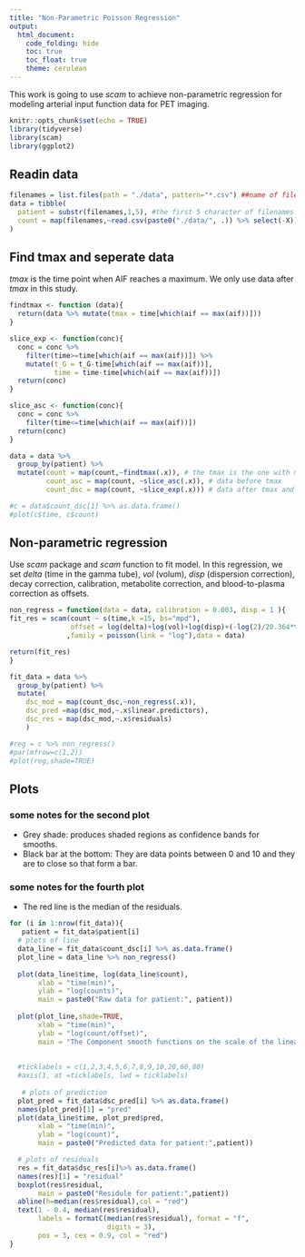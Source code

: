 ```yaml
---
title: "Non-Parametric Poisson Regression"
output: 
  html_document:
    code_folding: hide
    toc: true
    toc_float: true
    theme: cerulean
---
```


This work is going to use $scam$ to achieve non-parametric regression for modeling arterial input function data for PET imaging.

```r
knitr::opts_chunk$set(echo = TRUE)
library(tidyverse)
library(scam)
library(ggplot2)
```

## Readin data
```r
filenames = list.files(path = "./data", pattern="*.csv") ##name of files
data = tibble(
  patient = substr(filenames,1,5), #the first 5 character of filenames
  count = map(filenames,~read.csv(paste0("./data/", .)) %>% select(-X))
)
```
## Find tmax and seperate data

$tmax$ is the time point when AIF reaches a maximum. We only use data after $tmax$ in this study.
```r
findtmax <- function (data){
  return(data %>% mutate(tmax = time[which(aif == max(aif))]))
}

slice_exp <- function(conc){
  conc = conc %>% 
    filter(time>=time[which(aif == max(aif))]) %>%
    mutate(t_G = t_G-time[which(aif == max(aif))],
           time = time-time[which(aif == max(aif))])
  return(conc)
}

slice_asc <- function(conc){
  conc = conc %>% 
    filter(time<=time[which(aif == max(aif))])
  return(conc)
}

data = data %>% 
  group_by(patient) %>% 
  mutate(count = map(count,~findtmax(.x)), # the tmax is the one with max aif
         count_asc = map(count, ~slice_asc(.x)), # data before tmax
         count_dsc = map(count, ~slice_exp(.x))) # data after tmax and time=time-tmax; t_G=t_G-tmax

```


```r
#c = data$count_dsc[1] %>% as.data.frame()
#plot(c$time, c$count)
```

## Non-parametric regression

Use $scam$ package and $scam$ function to fit model. In this regression, we set $delta$ (time in the gamma tube), $vol$ (volum), $disp$ (dispersion correction), decay correction, calibration, metabolite correction, and blood-to-plasma correction as offsets.
```r
non_regress = function(data = data, calibration = 0.003, disp = 1 ){
fit_res = scam(count ~ s(time,k =15, bs="mpd"),
               offset = log(delta)+log(vol)+log(disp)+(-log(2)/20.364*t_G)+(-log(calibration)*rep(1,length(time)))+(-log(parentFraction))+log(bpr)
              ,family = poisson(link = "log"),data = data)

return(fit_res)
}

fit_data = data %>% 
  group_by(patient) %>% 
  mutate(
    dsc_mod = map(count_dsc,~non_regress(.x)),
    dsc_pred =map(dsc_mod,~.x$linear.predictors),
    dsc_res = map(dsc_mod,~.x$residuals)
    )
```

```r
#reg = c %>% non_regress()
#par(mfrow=c(1,2))
#plot(reg,shade=TRUE)
```

## Plots

### some notes for the second plot
- Grey shade: produces shaded regions as confidence bands for smooths.
- Black bar at the bottom: They are data points between 0 and 10 and they are to close so that form a bar.

### some notes for the fourth plot
- The red line is the median of the residuals.

```r
for (i in 1:nrow(fit_data)){
   patient = fit_data$patient[i] 
  # plots of line
  data_line = fit_data$count_dsc[i] %>% as.data.frame()
  plot_line = data_line %>% non_regress()
  
  plot(data_line$time, log(data_line$count), 
       xlab = "time(min)",
       ylab = "log(counts)",
       main = paste0("Raw data for patient:", patient))
  
  plot(plot_line,shade=TRUE,
       xlab = "time(min)",
       ylab = "log(count/offset)",
       main = "The Component smooth functions on the scale of the linear predictor")
  
 
  #ticklabels = c(1,2,3,4,5,6,7,8,9,10,20,60,80)
  #axis(1, at =ticklabels, lwd = ticklabels)
  
   # plots of prediction
  plot_pred = fit_data$dsc_pred[i] %>% as.data.frame()
  names(plot_pred)[1] = "pred"
  plot(data_line$time, plot_pred$pred, 
       xlab = "time(min)",
       ylab = "log(count)",
       main = paste0("Predicted data for patient:",patient))

  # plots of residuals
  res = fit_data$dsc_res[i]%>% as.data.frame()
  names(res)[1] = "residual"
  boxplot(res$residual,
       main = paste0("Residule for patient:",patient))
  abline(h=median(res$residual),col = "red")
  text(1 - 0.4, median(res$residual), 
       labels = formatC(median(res$residual), format = "f", 
                        digits = 3),
       pos = 3, cex = 0.9, col = "red")
}

```

